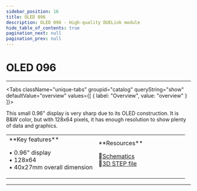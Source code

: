 ```yaml
---
sidebar_position: 16
title: OLED 096
description: OLED 096 - High-quality DUELink module
hide_table_of_contents: true
pagination_next: null
pagination_prev: null
---
```



# OLED 096

<ImageSection 
  product="doled096-a"
  tagline="0.96"
/>

---

<Tabs className="unique-tabs" groupid="catalog" queryString="show" defaultValue="overview"
  values={[
    {
        label: "Overview",
        value: "overview"
    }
]}>

<TabItem value="overview">

This small 0.96" display is very sharp due to its OLED construction. It is B&W color, but with 128x64 pixels, it has enough resolution to show plenty of data and graphics.

<table><td width='50%'>
**Key features**

• 0.96" display<br/>
• 128x64<br/>
• 40x27mm overall dimension<br/>

</td><td width='50%'>
**Resources**
 
📄[Schematics](/sch/gdl-doled096-a.pdf)<br/>
🔩[3D STEP file](/3d/gdl-doled096-a.step)<br/>
</td></table>

</TabItem>



</Tabs>

---

<OrderSection
    product="DUELink OLED 096"
    partnumber="GDL-DOLED096-A"
    price="$0.00"
/>
